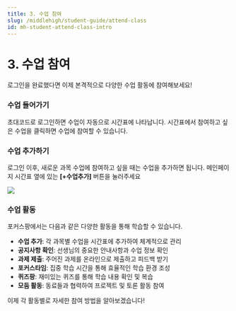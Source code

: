 ```yaml
---
title: 3. 수업 참여
slug: /middlehigh/student-guide/attend-class
id: mh-student-attend-class-intro
---
```



# 3. 수업 참여

로그인을 완료했다면 이제 본격적으로 다양한 수업 활동에 참여해보세요!

### 수업 들어가기

초대코드로 로그인하면 수업이 자동으로 시간표에 나타납니다. 시간표에서 참여하고 싶은 수업을 클릭하면 수업에 참여할 수 있습니다.

### 수업 추가하기

로그인 이후, 새로운 과목 수업에 참여하고 싶을 때는 수업을 추가하면 됩니다. 메인페이지 시간표 옆에 있는 **[+수업추가]** 버튼을 눌러주세요

<Image src="/img/kr/middlehigh/student/06-01.jpg" size="lg" />

### 수업 활동

포커스팡에서는 다음과 같은 다양한 활동을 통해 학습할 수 있습니다.

- **수업 추가**: 각 과목별 수업을 시간표에 추가하여 체계적으로 관리
- **공지사항 확인**: 선생님의 중요한 안내사항과 수업 정보 확인
- **과제 제출**: 주어진 과제를 온라인으로 제출하고 피드백 받기
- **포커스타임**: 집중 학습 시간을 통해 효율적인 학습 환경 조성
- **퀴즈팡**: 재미있는 퀴즈를 통해 학습 내용 확인 및 복습
- **모둠 활동**: 동료들과 협력하여 프로젝트 및 토론 활동 참여

이제 각 활동별로 자세한 참여 방법을 알아보겠습니다!
